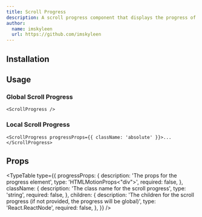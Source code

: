 ```yaml
---
title: Scroll Progress
description: A scroll progress component that displays the progress of the scroll.
author:
  name: imskyleen
  url: https://github.com/imskyleen
---
```


<ComponentPreview name="scroll-progress-demo" />

## Installation

<ComponentInstallation name="scroll-progress" />

## Usage

### Global Scroll Progress

```tsx
<ScrollProgress />
```

### Local Scroll Progress

```tsx
<ScrollProgress progressProps={{ className: 'absolute' }}>...</ScrollProgress>
```

## Props

<TypeTable
  type={{
    progressProps: {
      description: 'The props for the progress element',
      type: 'HTMLMotionProps<"div">',
      required: false,
    },
    className: {
      description: 'The class name for the scroll progress',
      type: 'string',
      required: false,
    },
    children: {
      description:
        'The children for the scroll progress (if not provided, the progress will be global)',
      type: 'React.ReactNode',
      required: false,
    },
  }}
/>

